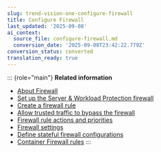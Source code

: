 ```yaml
---
slug: trend-vision-one-configure-firewall
title: Configure Firewall
last_updated: '2025-09-08'
ai_context:
  source_file: configure-firewall.md
  conversion_date: '2025-09-08T23:42:22.779Z'
conversion_status: converted
translation_ready: true
---
```


::: {role="main"}
**Related information**

- [About Firewall](firewall.mdx)
- [Set up the Server & Workload Protection firewall](set-up-firewall.mdx)
- [Create a firewall rule](create-firewall-rule-2.mdx)
- [Allow trusted traffic to bypass the firewall](trusted-traffic-bypass-firewall-2.mdx)
- [Firewall rule actions and priorities](firewall-rule-actions-priorities-2.mdx)
- [Firewall settings](firewall-settings-2.mdx)
- [Define stateful firewall configurations](define-stateful-firewall-2.mdx)
- [Container Firewall rules](container-firewall-rules-2.mdx)
:::
